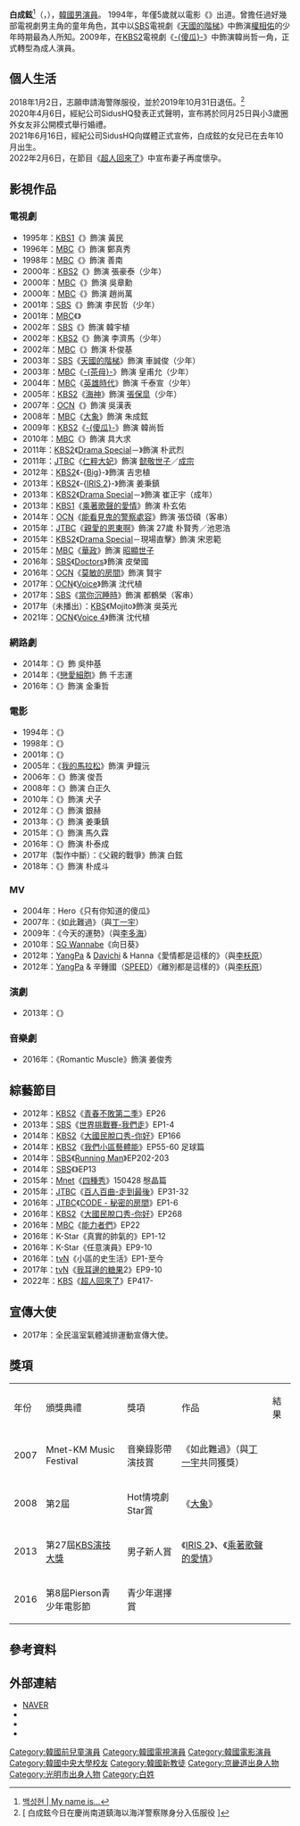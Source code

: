 {{noteTA
|G1=KO
|G2=KO TV Show
|G3=KO Movie
}}
{{藝人
| 姓名 = 白成鉉
| 類型 = 男演員
| 圖片 = 백성현 Baek Sung-hyun 161207.png
| 圖片尺寸 = 250px
| 圖片簡介 = 2016年12月7日，電影《潘朵拉》觀影後採訪照
| 暱稱 = 小白、暖男小生、國民弟弟
| 國籍 = {{KOR}}
| 外文名 = 백성현
| 外文 = ko
| 羅馬拼音 = Baek Sung Hyun
| 出生日期 = {{birth_date_and_age|1989|1|30}}
| 出生地點 = {{KOR}}[[京畿道|京畿道]][[光明市|光明市]]
| 民族 = [[朝鮮族|朝鮮族]]
| 語言 = [[韓語|韓語]]、[[英語|英語]]
| 教育程度 = [[中央大學_(韓國)|中央大學]]媒體映像學系（休學）
| 宗教信仰 = [[新教|新教]]
| 配偶 = {{marriage|圈外女性|2020}}
| 兒女 = 1女（2020年10月出生）
| 出道日期 = 1994年
| 出道作品 = 《不能實現的渴望》
| 經紀公司 = [[Sidus_HQ|Sidus HQ]] (?－2022年1月5日)<br>Weta Lab (2022年1月－)
| 代表作品 = {{ubl|《[[天國的階梯|天國的階梯]]》|《[[乘著歌聲的愛情|乘著歌聲的愛情]]》|《[[親愛的恩東啊|親愛的恩東啊]]》|《[[Voice|Voice]]》}}
《[[Voice4|Voice4]]》
| 活躍年代 = 1994年至今
| 網站 = 
| IMDb = 1215809
}}
{{Infobox Korean name
|hangul = 백성현
|hanja = {{linktext|白|成|鉉}}
}}

'''白成鉉'''<ref>[http://news.nate.com/view/20100427n04309 백성현 | My name is...]{{ko}}</ref>（{{lang-ko|백성현}}，{{bd|1989年|1月30日}}），[[韓國|韓國]][[男演員|男演員]]。
1994年，年僅5歲就以電影《{{link-ko|不能實現的渴望|나는 소망한다 내게 금지된 것을}}》出道。曾擔任過好幾部電視劇男主角的童年角色，其中以[[SBS株式會社|SBS]]電視劇《[[天國的階梯|天國的階梯]]》中飾演[[權相佑|權相佑]]的少年時期最為人所知。2009年，在[[KBS第2頻道|KBS2]]電視劇《[[傻瓜_(電視劇)|-{傻瓜}-]]》中飾演韓尚哲一角，正式轉型為成人演員。

== 個人生活 ==
2018年1月2日，志願申請海警隊服役，並於2019年10月31日退伍。<ref>[{{Cite web |url=https://www.kpopn.com/2018/01/02/%E7%99%BD%E6%88%90%E9%89%89%E4%BB%8A%E6%97%A5%E5%9C%A8%E6%85%B6%E5%B0%9A%E5%8D%97%E9%81%93%E9%8E%AE%E6%B5%B7%E4%BB%A5%E6%B5%B7%E6%B4%8B%E8%AD%A6%E5%AF%9F%E9%9A%8A%E8%BA%AB%E5%88%86%E5%85%A5%E4%BC%8D%E6%9C%8D%E5%BD%B9/ |title=白成鉉今日在慶尚南道鎮海以海洋警察隊身分入伍服役 {{zh}} |access-date=2018-03-09 |archive-date=2018-06-23 |archive-url=https://web.archive.org/web/20180623033452/https://www.kpopn.com/2018/01/02/%e7%99%bd%e6%88%90%e9%89%89%e4%bb%8a%e6%97%a5%e5%9c%a8%e6%85%b6%e5%b0%9a%e5%8d%97%e9%81%93%e9%8e%ae%e6%b5%b7%e4%bb%a5%e6%b5%b7%e6%b4%8b%e8%ad%a6%e5%af%9f%e9%9a%8a%e8%ba%ab%e5%88%86%e5%85%a5%e4%bc%8d%e6%9c%8d%e5%bd%b9/ |dead-url=no }} 白成鉉今日在慶尚南道鎮海以海洋警察隊身分入伍服役 {{zh}}]</ref>
<br>2020年4月6日，經紀公司SidusHQ發表正式聲明，宣布將於同月25日與小3歲圈外女友非公開模式舉行婚禮。
<br>2021年6月16日，經紀公司SidusHQ向媒體正式宣佈，白成鉉的女兒已在去年10月出生。
<br>2022年2月6日，在節目《[[超人回來了|超人回來了]]》中宣布妻子再度懷孕。

== 影視作品 ==
=== 電視劇 ===
*1995年：[[KBS第1頻道|KBS1]]《{{link-ko|風在吹 (電視劇)|바람은 불어도|風在吹}}》飾演 黃民
*1996年：[[文化廣播_(韓國)|MBC]]《{{link-ko|愛人 (電視劇)|애인 (드라마)|愛人}}》飾演 鄭真秀
*1998年：[[文化廣播_(韓國)|MBC]]《{{link-ko|看了又看|보고 또 보고}}》飾演 善南
*2000年：[[KBS第2頻道|KBS2]]《{{link-ko|陽光普照|태양은 가득히 (2000년 드라마)}}》飾演 張豪泰（少年）
*2000年：[[文化廣播_(韓國)|MBC]]《{{link-ko|歐巴桑 (韓國電視劇)|아줌마 (드라마)|歐巴桑}}》飾演 吳章勳
*2000年：[[文化廣播_(韓國)|MBC]]《{{link-ko|黃金時代 (韓國電視劇)|황금시대 (드라마)|黃金時代}}》飾演 趙尚萬
*2001年：[[SBS株式會社|SBS]]《{{link-ko|美麗的日子 (韓國電視劇)|아름다운 날들|美麗的日子}}》飾演 李民哲（少年）
*2001年：[[文化廣播_(韓國)|MBC]]《{{link-ko|我愛熊|반달곰 내 사랑}}》
*2002年：[[SBS株式會社|SBS]]《{{link-ko|五兄妹|오남매}}》飾演 韓宇植
*2002年：[[KBS第2頻道|KBS2]]《{{link-ko|太陽人李濟馬|태양인 이제마|-{太陽人李濟馬}-}}》飾演 李濟馬（少年）
*2002年：[[文化廣播_(韓國)|MBC]]《{{link-ko|三劍士 (2002年電視劇)|삼총사 (2002년 드라마)|三劍士}}》飾演 朴俊基
*2003年：[[SBS株式會社|SBS]]《[[天國的階梯|天國的階梯]]》飾演 車誠俊（少年）
*2003年：[[文化廣播_(韓國)|MBC]]《[[茶母_(電視劇)|-{茶母}-]]》飾演 皇甫允（少年）
*2004年：[[文化廣播_(韓國)|MBC]]《[[英雄時代|英雄時代]]》飾演 千泰宣（少年）
*2005年：[[KBS第2頻道|KBS2]]《[[海神_(電視劇)|海神]]》飾演 [[張保皐|張保皐]]（少年）
*2007年：[[OCN_(頻道)|OCN]]《{{link-ko|黑道奶爸|키드갱}}》飾演 吳漢表
*2008年：[[文化廣播_(韓國)|MBC]]《[[大象_(韓國電視劇)|大象]]》飾演 朱成鉉
*2009年：[[KBS第2頻道|KBS2]]《[[傻瓜_(電視劇)|-{傻瓜}-]]》飾演 韓尚哲
*2010年：[[文化廣播_(韓國)|MBC]]《{{link-ko|跑吧，求|런닝, 구}}》飾演 具大求
*2011年：[[KBS第2頻道|KBS2]]《[[KBS特別連續劇系列|Drama Special]]－{{link-ko|白色聖誕節|화이트 크리스마스 (2011년 드라마)}}》飾演 朴武烈
*2011年：[[JTBC|JTBC]]《[[仁粹大妃_(電視劇)|仁粹大妃]]》飾演 [[朝鮮德宗|懿敬世子]]／[[朝鮮成宗|成宗]]
*2012年：[[KBS第2頻道|KBS2]]《-{[[Big|Big]]}-》飾演 吉忠植
*2013年：[[KBS第2頻道|KBS2]]《-{[[IRIS_2|IRIS 2]]}-》飾演 姜秉鎮
*2013年：[[KBS第2頻道|KBS2]]《[[KBS特別連續劇系列|Drama Special]]－{{link-ko|青春期集成曲|사춘기 메들리}}》飾演 崔正宇（成年）
*2013年：[[KBS第1頻道|KBS1]]《[[乘著歌聲的愛情|乘著歌聲的愛情]]》飾演 朴玄佑
*2014年：[[OCN_(頻道)|OCN]]《[[能看見鬼的警察處容|能看見鬼的警察處容]]》飾演 張岱碩（客串）
*2015年：[[JTBC|JTBC]]《[[親愛的恩東啊|親愛的恩東啊]]》飾演 27歲 朴賢秀／池恩浩
*2015年：[[KBS第2頻道|KBS2]]《[[KBS特別連續劇系列|Drama Special]]－現場直擊》飾演 宋恩範
*2015年：[[文化廣播_(韓國)|MBC]]《[[華政|華政]]》飾演 [[李𣳫|昭顯世子]]
*2016年：[[SBS株式會社|SBS]]《[[Doctors|Doctors]]》飾演 皮榮國
*2016年：[[OCN_(頻道)|OCN]]《[[莫敏的房間|莫敏的房間]]》飾演 賢宇
*2017年：[[OCN_(頻道)|OCN]]《[[Voice_(韓國電視劇)|Voice]]》飾演 沈代植
*2017年：[[SBS株式會社|SBS]]《[[當你沉睡時|當你沉睡時]]》飾演 都鶴榮（客串）
*2017年（未播出）：[[KBS|KBS]]《Mojito》飾演 吳英光
*2021年：[[OCN_(頻道)|OCN]]《[[Voice_4|Voice 4]]》飾演 沈代植

=== 網路劇 ===
*2014年：《{{link-ko|做夢的代表|꿈꾸는 대표님}}》飾 吳仲基
*2014年：《[[戀愛細胞|戀愛細胞]]》飾 千志運
*2016年：《{{link-ko|疾風計畫|질풍기획}}》飾演 金秉哲

=== 電影 ===
*1994年：《{{link-ko|不能實現的渴望|나는 소망한다 내게 금지된 것을}}》
*1998年：《{{link-ko|男人的香氣|남자의 향기}}》
*2001年：《{{link-ko|Besame Mucho|베사메무쵸}}》
*2005年：《[[我的馬拉松|我的馬拉松]]》飾演 尹鐘沅
*2006年：《{{link-ko|初戀(韓國電影)|첫사랑|初戀}}》飾演 俊吾
*2008年：《{{link-ko|我們學校有ET|울학교 이티}}》飾演 白正久
*2010年：《{{link-ko|出雲之月|구르믈 버서난 달처럼 (영화)}}》飾演 犬子
*2012年：《{{link-ko|China Blue|차이나 블루}}》飾演 銀赫
*2013年：《{{link-ko|IRIS 2: The Movie|아이리스 2: 더 무비}}》飾演 姜秉鎮
*2015年：《{{link-ko|Speed (電影)|스피드 (2015년 영화)|Speed}}》飾演 馬久霖
*2016年：《{{link-ko|Walking Street|워킹스트리트}}》飾演 朴泰成
*2017年（製作中斷）：《父親的戰爭》飾演 白鉉
*2018年：《{{link-ko|朴明星的茶座|스타박'스 다방}}》飾演 朴成斗

=== MV ===
*2004年：Hero《只有你知道的傻瓜》
*2007年：{{link-ko|具正賢|구정현}}《如此難過》（與[[丁一宇|丁一宇]]）
*2009年：{{link-ko|金亨中|김형중}}《今天的運勢》（與[[李多海|李多海]]）
*2010年：[[SG_Wannabe|SG Wannabe]]《向日葵》
*2012年：[[YangPa|YangPa]] & [[Davichi|Davichi]] & Hanna《愛情都是這樣的》（與[[李枖原|李枖原]]）
*2012年：[[YangPa|YangPa]] & 辛鍾國（[[SPEED_(韓國音樂團體)|SPEED]]）《離別都是這樣的》（與[[李枖原|李枖原]]）

=== 演劇 ===
*2013年：《{{link-ko|順伊三寸|순이삼촌}}》

=== 音樂劇 ===
*2016年：《Romantic Muscle》飾演 姜俊秀

== 綜藝節目 ==
* 2012年：[[KBS第2頻道|KBS2]]《[[青春不敗|青春不敗第二季]]》EP26
* 2013年：[[SBS株式會社|SBS]]《[[世界挑戰賽-我們走|世界挑戰賽-我們走]]》EP1-4
* 2014年：[[KBS第2頻道|KBS2]]《[[大國民脫口秀-你好|大國民脫口秀-你好]]》EP166
* 2014年：[[KBS第2頻道|KBS2]]《[[我們小區藝體能|我們小區藝體能]]》EP55-60 足球篇
* 2014年：[[SBS株式會社|SBS]]《[[Running_Man|Running Man]]》EP202-203
* 2014年：[[SBS株式會社|SBS]]《{{link-ko|Magic Eye|매직아이 (텔레비전 프로그램)}}》EP13
* 2015年：[[Mnet|Mnet]]《[[四種秀|四種秀]]》150428 慇晶篇
* 2015年：[[JTBC|JTBC]]《[[百人百曲-走到最後|百人百曲-走到最後]]》EP31-32
* 2016年：[[JTBC|JTBC]]《[[CODE_-_秘密的房間|CODE - 秘密的房間]]》EP1-6
* 2016年：[[KBS第2頻道|KBS2]]《[[大國民脫口秀-你好|大國民脫口秀-你好]]》EP268
* 2016年：[[文化廣播_(韓國)|MBC]]《[[能力者們|能力者們]]》EP22
* 2016年：K-Star《真實的帥氣的》EP1-12
* 2016年：K-Star《任意演員》EP9-10
* 2016年：[[tvN|tvN]]《小區的史生活》EP1-至今
* 2017年：[[tvN|tvN]]《[[我耳邊的糖果|我耳邊的糖果]]2》EP9-10
* 2022年：[[KBS|KBS]]《[[超人回來了|超人回來了]]》EP417-

== 宣傳大使 ==
*2017年：全民溫室氣體減排運動宣傳大使。

== 獎項 ==
{| class="wikitable" style="text-align:center"
|-style="background:#dcdcdc;color:#000000;font-weight:bold"
| 年份 || 頒獎典禮 || 獎項 || 作品 || 結果
|-
| 2007 || Mnet-KM Music Festival || 音樂錄影帶演技賞 || {{link-ko|具正賢|구정현}}《如此難過》（與[[丁一宇|丁一宇]]共同獲獎）|| {{won}}
|-
| 2008 || 第2屆{{link-ko|Mnet 20's Choice|Mnet 20's Choice}} || Hot情境劇Star賞 || 《[[大象_(韓國電視劇)|大象]]》|| {{won}}
|-
| 2013 || 第27屆[[KBS演技大獎|KBS演技大獎]] || 男子新人賞 || 《[[IRIS_2|IRIS 2]]》、《[[乘著歌聲的愛情|乘著歌聲的愛情]]》|| {{nom}}
|-
| 2016 || 第8屆Pierson青少年電影節 || 青少年選擇賞 || || {{won}}
|}

== 參考資料 ==
{{reflist}}

== 外部連結 ==
*[http://people.search.naver.com/search.naver?where=nexearch&query=%EB%B0%B1%EC%84%B1%ED%98%84&sm=tab_etc&ie=utf8&key=PeopleService&os=97546 NAVER] {{Wayback|url=http://people.search.naver.com/search.naver?where=nexearch&query=%EB%B0%B1%EC%84%B1%ED%98%84&sm=tab_etc&ie=utf8&key=PeopleService&os=97546 |date=20160304114004 }}{{ko}}
*{{Twitter|sunghyun_baek}}{{ko}}
*{{Weibo|/u/5267896693}}{{zh}}
*{{Instagram|sunghyun0130}}{{ko}}

{{SidusHQ}}
{{DEFAULTSORT:Baek Sung Hyun}}
[[Category:韓國前兒童演員|Category:韓國前兒童演員]]
[[Category:韓國電視演員|Category:韓國電視演員]]
[[Category:韓國電影演員|Category:韓國電影演員]]
[[Category:韓國中央大學校友|Category:韓國中央大學校友]]
[[Category:韓國新教徒|Category:韓國新教徒]]
[[Category:京畿道出身人物|Category:京畿道出身人物]]
[[Category:光明市出身人物|Category:光明市出身人物]]
[[Category:白姓|Category:白姓]]